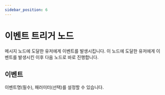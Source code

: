 ```yaml
---
sidebar_position: 6
---
```


# 이벤트 트리거 노드

메시지 노드에 도달한 유저에게 이벤트를 발생시킵니다. 이 노드에 도달한 유저에게 이벤트를 발생시킨 이후 다음 노드로 바로 진행합니다.

## 이벤트

이벤트명(필수), 패러미터(선택)를 설정할 수 있습니다.
